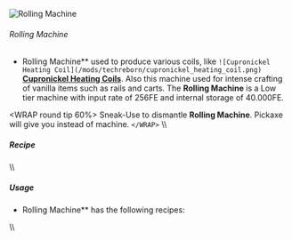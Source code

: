 ![Rolling Machine](/mods/techreborn/rolling_machine.png)


###### Rolling Machine

- Rolling Machine** used to produce various coils, like
        `![Cupronickel Heating Coil](/mods/techreborn/cupronickel_heating_coil.png)`
        **[Cupronickel Heating
        Coils](items:part:cupronickel_heating_coil "wikilink")**. Also
        this machine used for intense crafting of vanilla items such as
        rails and carts. The **Rolling Machine** is a Low tier
        machine with input rate of 256FE and internal storage of
        40.000FE.

\<WRAP round tip 60%\> Sneak-Use
<Mcitem id="techreborn:wrench"/> to dismantle
**Rolling Machine**. Pickaxe will give you
<Mcitem id="techreborn:machine_block"/> instead of
machine. `</WRAP>` \\\\

##### Recipe

<Recipe recipe=" input minecraft:piston techreborn:advanced_circuit
minecraft:piston input techreborn:compressor techreborn:machine_block
techreborn:compressor input minecraft:piston techreborn:advanced_circuit
minecraft:piston output techreborn:rolling_machine "/>
\\\\

##### Usage

- Rolling Machine** has the following recipes:

<Recipe recipe=" input techreborn:nickel_ingot techreborn:copper_ingot
techreborn:nickel_ingot input techreborn:copper_ingot air
techreborn:copper_ingot input techreborn:nickel_ingot
techreborn:copper_ingot techreborn:nickel_ingot output
techreborn:cupronickel_heating_coil,3 tool techreborn:rolling_machine
"/>

<Recipe recipe=" input air techreborn:nickel_ingot air input
techreborn:nickel_ingot techreborn:chrome_ingot techreborn:nickel_ingot
input air techreborn:nickel_ingot air output
techreborn:nichrome_heating_coil,2 tool techreborn:rolling_machine
"/>

<Recipe recipe=" input techreborn:refined_iron_ingot
techreborn:refined_iron_ingot techreborn:refined_iron_ingot input
techreborn:chrome_ingot techreborn:aluminium_ingot
techreborn:aluminium_ingot input techreborn:chrome_ingot
techreborn:chrome_ingot techreborn:aluminium_ingot output
techreborn:kanthal_heating_coil,3 tool techreborn:rolling_machine
"/>

<Recipe recipe=" input techreborn:aluminium_ingot
techreborn:aluminium_ingot techreborn:aluminium_ingot input
techreborn:magnesium_dust techreborn:magnesium_dust
techreborn:magnesium_dust input techreborn:aluminium_ingot
techreborn:aluminium_ingot techreborn:aluminium_ingot output
techreborn:magnalium_plate,3 tool techreborn:rolling_machine
"/>

<Recipe recipe=" input minecraft:iron_ingot air minecraft:iron_ingot
input minecraft:iron_ingot minecraft:stick minecraft:iron_ingot input
minecraft:iron_ingot air minecraft:iron_ingot output minecraft:rail,24
tool techreborn:rolling_machine "/>

<Recipe recipe=" input minecraft:gold_ingot air minecraft:gold_ingot
input minecraft:gold_ingot minecraft:stick minecraft:gold_ingot input
minecraft:gold_ingot minecraft:redstone minecraft:gold_ingot output
minecraft:golden_rail,8 tool techreborn:rolling_machine
"/>

<Recipe recipe=" input minecraft:iron_ingot air minecraft:iron_ingot
input minecraft:iron_ingot minecraft:stone_pressure_plate
minecraft:iron_ingot input minecraft:iron_ingot minecraft:redstone
minecraft:iron_ingot output minecraft:detector_rail,8 tool
techreborn:rolling_machine "/>

<Recipe recipe=" input minecraft:iron_ingot minecraft:stick
minecraft:iron_ingot input minecraft:iron_ingot minecraft:redstone_torch
minecraft:iron_ingot input minecraft:iron_ingot minecraft:stick
minecraft:iron_ingot output minecraft:activator_rail,8 tool
techreborn:rolling_machine "/>

<Recipe recipe=" input minecraft:iron_ingot minecraft:iron_ingot
minecraft:iron_ingot input minecraft:iron_ingot minecraft:iron_ingot
minecraft:iron_ingot input air minecraft:iron_ingot air output
minecraft:iron_bars,24 tool techreborn:rolling_machine
"/>

<Recipe recipe=" input minecraft:iron_ingot minecraft:iron_ingot air
input minecraft:iron_ingot minecraft:iron_ingot air input
minecraft:iron_ingot minecraft:iron_ingot air output
minecraft:iron_door,4 tool techreborn:rolling_machine "/>
\\\\

<Recipe recipe=" input minecraft:iron_ingot air minecraft:iron_ingot
input minecraft:iron_ingot minecraft:iron_ingot minecraft:iron_ingot
input air air air output minecraft:minecart,2 tool
techreborn:rolling_machine "/>

<Recipe recipe=" input minecraft:iron_ingot air minecraft:iron_ingot
input minecraft:iron_ingot air minecraft:iron_ingot input air
minecraft:iron_ingot air output minecraft:bucket,2 tool
techreborn:rolling_machine "/>

<Recipe recipe=" input air minecraft:iron_ingot air input air
minecraft:stick air input air minecraft:wood_planks air output
minecraft:tripwire_hook,4 tool techreborn:rolling_machine
"/>

<Recipe recipe=" input air input minecraft:iron_ingot
minecraft:iron_ingot air input air output
minecraft:heavy_pressure_plate,2 tool techreborn:rolling_machine
"/>

<Recipe recipe=" input air input minecraft:gold_ingot
minecraft:gold_ingot air input air output
minecraft:light_pressure_plate,2 tool techreborn:rolling_machine
"/>
